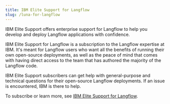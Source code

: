 ```yaml
---
title: IBM Elite Support for Langflow
slug: /luna-for-langflow
---
```


IBM Elite Support offers enterprise support for Langflow to help you develop and deploy Langflow applications with confidence.

IBM Elite Support for Langflow is a subscription to the Langflow expertise at IBM.
It's meant for Langflow users who want all the benefits of running their own open-source deployments, as well as the peace of mind that comes with having direct access to the team that has authored the majority of the Langflow code.

IBM Elite Support subscribers can get help with general-purpose and technical questions for their open-source Langflow deployments.
If an issue is encountered, IBM is there to help.

To subscribe or learn more, see [IBM Elite Support for Langflow](https://ibm.com/docs/esfl?topic=elite-support-langflow-specification).